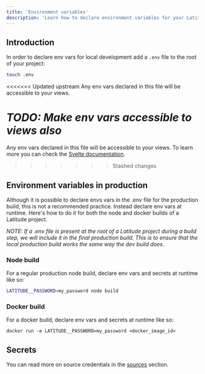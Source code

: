```yaml
---
title: 'Environment variables'
description: 'Learn how to declare environment variables for your Latitude projects'
---
```


## Introduction

In order to declare env vars for local development add a `.env` file to the root of your project:

```bash
touch .env
```

<<<<<<< Updated upstream
Any env vars declared in this file will be accessible to your views.

_TODO: Make env vars accessible to views also_
=======
Any env vars declared in this file will be accessible to your views. To learn more you 
can check the [Svelte documentation](https://learn.svelte.dev/tutorial/env-static-private).
>>>>>>> Stashed changes

## Environment variables in production

Although it is possible to declare envs vars in the .env file for the
production build, this is not a recommended practice. Instead declare env vars
at runtime. Here's how to do it for both the node and docker builds of a
Latitude project.

_NOTE: If a .env file is present at the root of a Latitude project during a
build step, we will include it in the final production build. This is to ensure
that the local production build works the same way the dev build does._

### Node build

For a regular production node build, declare env vars and secrets at runtime like so:

```bash
LATITUDE__PASSWORD=my_password node build
```

### Docker build

For a docker build, declare env vars and secrets at runtime like so:

```
docker run -e LATITUDE__PASSWORD=my_password <docker_image_id>
```

## Secrets

You can read more on source credentials in the [sources](/sources/credentials) section.
